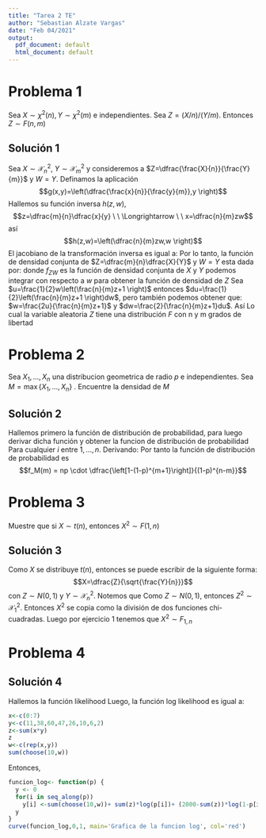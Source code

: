 ```yaml
---
title: "Tarea 2 TE"
author: "Sebastian Alzate Vargas"
date: "Feb 04/2021"
output:
  pdf_document: default
  html_document: default
---
```



# Problema 1
Sea $X \sim \chi^2(n), Y \sim \chi^2(m)$ e independientes. Sea $Z=(X/n)/(Y/m)$. Entonces $Z \sim F(n,m)$

## Solución 1
Sea $X \sim \mathcal{X}^2_{n}$, $Y \sim \mathcal{X}^2_{m}$ y consideremos a $Z=\dfrac{\frac{X}{n}}{\frac{Y}{m}}$ y $W=Y$. Definamos la aplicación $$g(x,y)=\left(\dfrac{\frac{x}{n}}{\frac{y}{m}},y \right)$$
Hallemos su función inversa $h(z,w)$,$$z=\dfrac{m}{n}\dfrac{x}{y} \ \ \Longrightarrow \ \  x=\dfrac{n}{m}zw$$ así
$$h(z,w)=\left(\dfrac{n}{m}zw,w \right)$$
El jacobiano de la transformación inversa es igual a:
\begin{equation*}
J(z,w)=\begin{vmatrix}
\dfrac{n}{m}w & \dfrac{n}{m}z\\ \\
0 & 1
\end{vmatrix}=\dfrac{n}{m}w
\end{equation*}
Por lo tanto, la función de densidad conjunta de $Z=\dfrac{m}{n}\dfrac{X}{Y}$ y $W=Y$ esta dada por:
\begin{align*}
    f_{ZW}(z,w)=|J(z,w)|\cdot f_{ZW}\left( h(z,w)\right)
\end{align*}
donde $f_{ZW}$ es la función de densidad conjunta de $X$ y $Y$
\begin{align*}
    f_{ZW}(z,w)&=\dfrac{n}{m}w\cdot \dfrac{1}{2^{\frac{n}{2}}\Gamma(\frac{n}{2})}\left(\dfrac{n}{m}zw \right)^{\frac{n}{2}-1}e^{\frac{-\frac{n}{m}zw}{2}}\cdot\dfrac{1}{2^{\frac{m}{2}}\Gamma(\frac{m}{2})}\left(w\right)^{\frac{m}{2}-1}e^{\frac{-w}{2}} \\ \\
    f_{ZW}(z,w)&=\dfrac{\frac{n}{m}\left(\frac{n}{m} \right)^{\frac{n}{2}-1}\left(z\right)^{\frac{n}{2}-1}w\left(w\right)^{\frac{n}{2}-1}\left(w\right)^{\frac{m}{2}-1}e^{\frac{-\frac{n}{m}zw}{2}-\frac{w}{2}}}{\Gamma(\frac{n}{2})\Gamma(\frac{m}{2})2^{\frac{n}{2}}2^{\frac{m}{2}}}
\end{align*}
podemos integrar con respecto a $w$ para obtener la función de densidad de $Z$
\begin{align*}
    f_Z(z)=\dfrac{\left(\frac{n}{m} \right)^{\frac{n}{2}}\left(z\right)^{\frac{n}{2}-1}}{\Gamma(\frac{n}{2})\Gamma(\frac{m}{2})}\int_0^{\infty}\dfrac{w^{\frac{m+n}{2}-1}}{2^{\frac{m+n}{2}}}e^{-\frac{1}{2}w\left(\frac{n}{m}z+1 \right)}dw
\end{align*}
Sea $u=\frac{1}{2}w\left(\frac{n}{m}z+1 \right)$ entonces $du=\frac{1}{2}\left(\frac{n}{m}z+1 \right)dw$, pero también podemos obtener que: $w=\frac{2u}{\frac{n}{m}z+1}$ y $dw=\frac{2}{\frac{n}{m}z+1}du$. Así
\begin{align*}
    f_Z(z)&=\dfrac{\left(\frac{n}{m} \right)^{\frac{n}{2}}\left(z\right)^{\frac{n}{2}-1}}{\Gamma(\frac{n}{2})\Gamma(\frac{m}{2})}\int_0^{\infty}\dfrac{\left(\frac{2u}{\frac{n}{m}z+1} \right)^{\frac{m+n}{2}-1}}{2^{\frac{m+n}{2}}}e^{-u}\frac{2}{\frac{n}{m}z+1}du \\ \\
    f_Z(z)&=\dfrac{\left(\frac{n}{m} \right)^{\frac{n}{2}}\left(z\right)^{\frac{n}{2}-1}}{\Gamma(\frac{n}{2})\Gamma(\frac{m}{2})}\int_0^{\infty}\dfrac{\left(2\right)^{\frac{m+n}{2}-1}\left(u\right)^{\frac{m+n}{2}-1}}{2^{\frac{m+n}{2}}\left(\frac{n}{m}z+1\right)^{\frac{m+n}{2}-1}}e^{-u}\frac{2}{\frac{n}{m}z+1}du \\ \\
    f_Z(z)&=\dfrac{\left(\frac{n}{m} \right)^{\frac{n}{2}}\left(z\right)^{\frac{n}{2}-1}}{\Gamma(\frac{n}{2})\Gamma(\frac{m}{2})}\int_0^{\infty}\dfrac{u^{\frac{m+n}{2}-1}}{\left(\frac{n}{m}z+1\right)^{\frac{m+n}{2}}}e^{-u}du \\ \\
    f_Z(z)&=\dfrac{\left(\frac{n}{m} \right)^{\frac{n}{2}}\left(z\right)^{\frac{n}{2}-1}}{\Gamma(\frac{n}{2})\Gamma(\frac{m}{2})\left(\frac{n}{m}z+1\right)^{\frac{m+n}{2}}}\int_0^{\infty}u^{\frac{m+n}{2}-1}e^{-u}du \\ \\
    f_Z(z)&=\dfrac{\left(\frac{n}{m} \right)^{\frac{n}{2}}\left(z\right)^{\frac{n}{2}-1}\Gamma\left(\frac{m+n}{2}\right)}{\Gamma(\frac{n}{2})\Gamma(\frac{m}{2})\left(\frac{n}{m}z+1\right)^{\frac{m+n}{2}}}
\end{align*}
Lo cual la variable aleatoria $Z$ tiene una distribución $F$ con n y m grados de libertad

# Problema 2
Sea $X_1,...,X_n$ una distribucion geometrica de radio $p$ e independientes. Sea $M=\max\{X_1,...,X_n\}$ . Encuentre la densidad de $M$

## Solución 2
Hallemos primero la función de distribución de probabilidad, para luego derivar dicha función y obtener la funcion de distribución de probabilidad 
\begin{align*}
    F_M(m) &= \mathbb{P}(M\leq m) \\
    &= \mathbb{P}(max(X_1, \cdots, X_n)\leq m) \\
    &= \mathbb{P}(X_1\leq m, \cdots, X_n\leq m) \\
    &= \prod_{k=1}^n \mathbb{P}(X_k\leq m) \\
    &=  \prod_{k=1}^n F_{X_k}(m)\\
    &= \left[F_{X_i}(m)\right]^n
\end{align*}
Para cualquier $i$ entre $1,...,n$. Derivando:
\begin{align*}
     f_M(m) &= \dfrac{d}{dX_i}\left[ F_{X_1}(m)\right]^n \\
     f_M(m) &= n\left[ F_{X_i}(m)\right]^{n-1} \cdot \dfrac{d}{dX_i}\left[ F_{X_i}(m)\right] \\
     f_M(m) &= n\left[ F_{X_i}(m)\right]^{n-1} \cdot  f_{X_i}(m) \\
     f_M(m) &= n \left[ \mathbb{P}(X_i\leq m)\right]^{n-1}\cdot  f_{X_i}(m) \\
     f_M(m) &= n \left[ \sum_{r=1}^m \mathbb{P}(X_i = m_r)\right]^{n-1}\cdot f_{X_1}(m) \\
     f_M(m) &=  n \left[ \sum_{r=1}^m p(1-p)^{m_r-1}\right]^{n-1} \cdot p(1-p)^{m-1} \\
     f_M(m) &= \dfrac{np^{n-1}}{(1-p)^{n-1}} \left[ \sum_{r=1}^m (1-p)^{m_r}\right]^{n-1} \cdot p(1-p)^{m-1}, \ \ \ \mathrm{serie} \ \mathrm{geométrica}\ \mathrm{finita} \\
     f_M(m) &= \dfrac{np^{n-1}}{(1-p)^{n-1}} \left[\dfrac{1-(1-p)^{m+1}}{1-(1-p)}\right]^{n-1} \cdot p(1-p)^{m-1}
\end{align*}
Por tanto la función de distribución de probabilidad es $$f_M(m) = np \cdot \dfrac{\left[1-(1-p)^{m+1}\right]}{(1-p)^{n-m}}$$

# Problema 3
Muestre que si $X\sim t(n)$, entonces $X^2\sim F(1, n)$

## Solución 3
Como $X$ se distribuye $t(n)$, entonces se puede escribir de la siguiente forma:
$$X=\dfrac{Z}{\sqrt{\frac{Y}{n}}}$$ con $Z \sim N(0,1)$ y $Y \sim \mathcal{X}^2_{n}$. Notemos que 
\begin{align*}
    X^2&=\dfrac{Z^2}{\frac{Y}{n}} \\
    X^2&=\dfrac{\frac{Z^2}1}{\frac{Y}{n}}
\end{align*}
Como $Z \sim N(0,1)$, entonces $Z^2 \sim \mathcal{X}^2_{1}$. Entonces $X^2$ se copia como la división de dos funciones chi-cuadradas. Luego por ejercicio 1 tenemos que $X^2 \sim F_{1,n}$

# Problema 4

## Solución 4
Hallemos la función likelihood
\begin{align*}
    L(p|x) = f(x|p) &= \prod_{i=0}^{200} f(x_i|p) \\
    &=  \prod_{i=0}^{200} \binom{10}{x_i}p^{x_i}(1-p)^{10-x_i} \\
    &= \left[ \prod_{i=0}^{200}\binom{10}{x_i} \right] p^{\sum_{i=0}^{200} x_i}(1-p)^{\sum_{i=0}^{200}(10-x_i)} \\ 
    &= \left[ \prod_{i=0}^{200}\binom{10}{x_i} \right] p^{\sum_{i=0}^{200} x_i}(1-p)^{\left(10*200-\sum_{i=0}^{200}x_i\right)}
\end{align*}
Luego, la función log likelihood es igual a:
\begin{align*}
    l(p|x) = log(L(p|x)) &= log\left( \left[ \prod_{i=0}^{200}\binom{10}{x_i} \right] p^{\sum_{i=0}^{200} x_i}(1-p)^{\left(2000-\sum_{i=0}^{200}x_i\right)} \right) \\
    &= \sum_{i=0}^{200}\binom{10}{x_i} + \left(\sum_{i=0}^{200} x_i\right)log(p) + \left( 2000-\sum_{i=0}^{200}x_i \right) log(1-p)
\end{align*}
```r
x<-c(0:7)
y<-c(11,38,60,47,26,10,6,2)
z<-sum(x*y)
z
w<-c(rep(x,y))
sum(choose(10,w))
``` 
Entonces,
\begin{align*}
     l(p|x) &= \sum_{i=0}^{200}\binom{10}{x_i} + \left(\sum_{i=0}^{200} x_i\right)log(p) + \left( 2000-\sum_{i=0}^7x_i \right) log(1-p) \\
     &= 18211 + 503\cdot log(p) + (2000-503)log(1-p) \\
     &=18211 + 503\cdot log(p) +1497\cdot log(1-p)
\end{align*}
```r
funcion_log<- function(p) {
  y <- 0
  for(i in seq_along(p)) 
    y[i] <-sum(choose(10,w))+ sum(z)*log(p[i])+ (2000-sum(z))*log(1-p[i])
  y
}
curve(funcion_log,0,1, main='Grafica de la funcion log', col='red')
``` 
